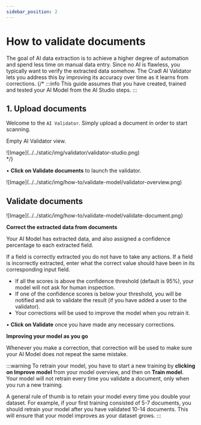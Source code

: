 ```yaml
---
sidebar_position: 2
---
```


# How to validate documents


<ScrollProgressBar />
The goal of AI data extraction is to achieve a higher degree of automation and spend less time on manual data entry. Since no AI is flawless, you typically want to verify the extracted data somehow. The Cradl AI Validator lets you address this by improving its accuracy over time as it learns from corrections.
{/* :::info
This guide assumes that you have created, trained and tested your AI Model from the AI Studio steps.
:::

## 1. Upload documents 
Welcome to the `AI Validator`. Simply upload a document in order to start scanning.
<div class="image-backdrop utils-mb-10">
<p class="image-backdrop-caption text-sm">Empty AI Validator view.</p>
![Image](../../static/img/validator/validator-studio.png)
</div> */}

&#8226; **Click on Validate documents** to launch the validator.

<div class="image-backdrop utils-mb-10">
<div class="image-backdrop-caption text-sm"></div>
![Image](../../static/img/how-to/validate-model/validator-overview.png)
</div>

<div class="utils-spacerBottom-md"></div>

## Validate documents 

<div class="image-backdrop utils-mb-10">
<div class="image-backdrop-caption text-sm"></div>
![Image](../../static/img/how-to/validate-model/validate-document.png)
</div>

**Correct the extracted data from documents**
<p>Your AI Model has extracted data, and also assigned a confidence percentage to each extracted field.</p>

If a field is correctly extracted you do not have to take any actions. If a field is incorrectly extracted, enter what the correct value should have been in its corresponding input field.

- If all the scores is above the confidence threshold (default is 95%), your model will not ask for human inspection.
- If one of the confidence scores is below your threshold, you will be notified and ask to validate the result (if you have added a user to the validator). 
- Your corrections will be used to improve the model when you retrain it. 

&#8226; **Click on Validate** once you have made any necessary corrections.

**Improving your model as you go**
<p> Whenever you make a correction, that correction will be used to make sure your AI Model does not repeat the same mistake.</p>

:::warning
To retrain your model, you have to start a new training by **clicking on Improve model** from your model overview, and then on **Train model**. Your model will not retrain every time you validate a document, only when you run a new training.

A general rule of thumb is to retain your model every time you double your dataset. For example, if your first training consisted of 5-7 documents, you should retrain your model after you have validated 10-14 documents. This will ensure that your model improves as your dataset grows.
:::
